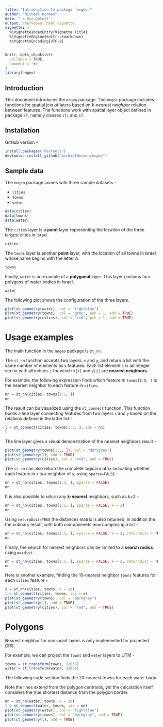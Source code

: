 ```yaml
---
title: "Introduction to package `nngeo`"
author: "Michael Dorman"
date: "`r Sys.Date()`"
output: rmarkdown::html_vignette
vignette: >
  %\VignetteIndexEntry{Vignette Title}
  %\VignetteEngine{knitr::rmarkdown}
  %\VignetteEncoding{UTF-8}
---
```


```r
knitr::opts_chunk$set(
  collapse = TRUE,
  comment = "#>"
)
library(nngeo)
```

## Introduction

This document introduces the `nngeo` package. The `nngeo` package includes functions for spatial join of laters based on *k-nearest neighbor* relation between features. The functions work with spatial layer object defined in package `sf`, namely classes `sfc` and `sf`. 

## Installation

GitHub version -

``` r
install.packages("devtools")
devtools::install_github("michaeldorman/nngeo")
```

## Sample data

The `nngeo` package comes with three sample datasets - 

* `cities`
* `towns`
* `water`

```r
data(cities)
data(towns)
data(water)
```

The `cities` layer is a **point** layer representing the location of the three largest cities in Israel. 

```r
cities
```

The `towns` layer is another **point** layer, with the location of all towns in Israel whose name begins with the letter A. 

```r
towns
```

Finally, `water` is an example of a **polygonal** layer. This layer contains four polygons of water bodies in Israel.

```r
water
```

The following plot shows the configuration of the three layers.

```r
plot(st_geometry(water), col = "lightblue")
plot(st_geometry(towns), col = "grey", pch = 1, add = TRUE)
plot(st_geometry(cities), col = "red", pch = 1, add = TRUE)
```

# Usage examples

The main function in the `nngeo` package is `st_nn`. 

The `st_nn` function accepts two layers, `x` and `y`, and return a list with the same number of elements as `x` features. Each list element `i` is an integer vector with all indices `j` for which `x[i]` and `y[j]` are **nearest neighbors**. 

For example, the following expression finds which feature in `towns[1:5, ]` is the nearest neighbor to each feature in `cities`. 

```r
nn = st_nn(cities, towns[1:5, ])
nn
```

The result can be visualized using the `st_connect` function. This function builds a line layer connecting features from two layers `x` and `y` based on the relations defined in the latter list - 

```r
l = st_connect(cities, towns[1:5, ], ids = nn)
l
```

The line layer gives a visual demonstration of the nearest neighbors result - 

```r
plot(st_geometry(towns[1:5, ]), col = "darkgrey")
plot(st_geometry(l), add = TRUE)
plot(st_geometry(cities), col = "red", add = TRUE)
```

The `st_nn` can also return the complete logical matrix indicating whether each feature in `x` is a neighbor of `y`, using `sparse=FALSE` - 

```r
nn = st_nn(cities, towns[1:5, ], sparse = FALSE)
nn
```

It is also possible to return any **k-nearest** neighbors, such as k=2 - 

```r
nn = st_nn(cities, towns[1:5, ], sparse = FALSE, k = 2)
nn
```

Using `returnDist=TRUE` the distances matrix is also returned, in addition the the ordinary result, with both componenets now comprising a list - 

```r
nn = st_nn(cities, towns[1:5, ], sparse = FALSE, k = 2, returnDist = TRUE)
nn
```

Finally, the search for nearest neighbors can be limited to a **search radius** using `maxdist`. 

```r
nn = st_nn(cities, towns[1:5, ], sparse = FALSE, k = 2, returnDist = TRUE, maxdist = 50000)
nn
```

Here is another example, finding the 10-nearest neighbor `towns` features for each `cities` feature - 

```r
x = st_nn(cities, towns, k = 10)
l = st_connect(cities, towns, ids = x)
plot(st_geometry(towns), col = "darkgrey")
plot(st_geometry(l), add = TRUE)
plot(st_geometry(cities), col = "red", add = TRUE)
```

# Polygons

Nearest neighbor for non-point layers is only implemented for projected CRS. 

For example, we can project the `towns` and `water` layers to UTM - 

```r
towns = st_transform(towns, 32636)
water = st_transform(water, 32636)
```

The following code section finds the 20-nearest towns for each water body. 

Note the lines extend from the polygon centroids, yet the calculation itself considers the true shortest distance from the polygon border.

```r
nn = st_nn(water, towns, k = 20)
l = st_connect(water, towns, ids = nn)
plot(st_geometry(water), col = "lightblue")
plot(st_geometry(towns), col = "darkgrey", add = TRUE)
plot(st_geometry(l), add = TRUE)
```





















